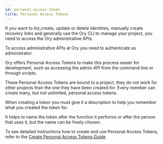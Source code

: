 ```yaml
---
id: personal-access-token
title: Personal Access Tokens
---
```


If you want to list,create, update or delete identities, manually create
recovery links and generally use the Ory CLI to manage your project, you need to
access the Ory administrative APIs.

To access administrative APIs at Ory you need to authenticate as administrator.

Ory offers Personal Access Tokens to make this process easier for development,
such as accessing the admin API from the command line or through scripts.

These Personal Access Tokens are bound to a project, they do not work for other
projects than the one they have been created for. Every member can create many,
but not unlimited, personal access tokens.

When creating a token you must give it a description to help you remember what
you created the token for.

It helps to name the token after the function it performs or after the person
that uses it, but the name can be freely chosen.

To see detailed instructions how to create and use Personal Access Tokens, refer
to the
[Create Personal Access Tokens Guide](../guides/create-personal-access-tokens.mdx)
